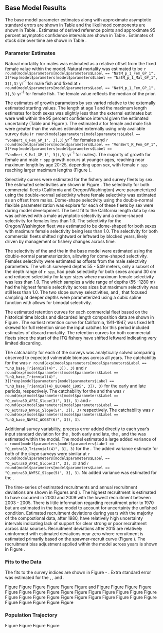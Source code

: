 ## Base Model Results

The base model parameter estimates along with approximate asymptotic standard errors are shown in Table \ref{tab:params} and the likelihood components are shown in Table \ref{tab:likes}. Estimates of derived reference points and approximate 95 percent asymptotic confidence intervals are shown in Table \ref{tab:referenceES}. Estimates of stock size over time are shown in Table \ref{tab:timeseries}. 

### Parameter Estimates

Natural mortality for males was estimated as a relative offset from the fixed female value within the model.  Natural mortality was estimated to be `r round(model$parameters[model$parameters$Label == "NatM_p_1_Fem_GP_1", 3]*exp(model$parameters[model$parameters$Label == "NatM_p_1_Mal_GP_1", 3]),3)` yr^-1^ for male fish and fixed at `r round(model$parameters[model$parameters$Label == "NatM_p_1_Fem_GP_1", 3],3)` yr^-1^ for female fish.  The female value reflects the median of the prior.  

The estimates of growth parameters by sex varied relative to the externally estimated starting values.  The length at age 1 and the maximum length estimates for both sexes was slightly less than the external estimates but were well within the 95 percent confidence interval given the estimated uncertainty (Table \ref{tab:params} and Figure \ref{fig:mod-est-len-age}). The estimated $k$ for female and male fish were greater than the values estimated externally using only available survey data (`r round(model$parameters[model$parameters$Label == "VonBert_K_Fem_GP_1", 3],3)` yr^-1^ for females and `r round(model$parameters[model$parameters$Label == "VonBert_K_Fem_GP_1", 3]*exp(model$parameters[model$parameters$Label == "VonBert_K_Mal_GP_1", 3]),3)` yr^-1^ for males).  The majority of growth for female and male `r spp` growth occurs at younger ages, reaching near maximum length by age 20-25, depending upon sex, with female `r spp` reaching  larger maximum lengths (Figure \ref{fig:mod-est-len-age}). 

Selectivity curves were estimated for the fishery and survey fleets by sex.  The estimated selectivities are shown in Figure \ref{fig:selex}. The selectivity for both commercial fleets (California and Oregon/Washington) were parameterized using the double-normal selectivity where female selectivity was estimated as an offset from males. Dome-shape selectivity using the double-normal flexible parameterization was explore for each of these fleets by sex were during model development. The best fit to the California length data by sex was achieved with a male asymptotic selectivity and a dome-shaped selectivity for females less than 1.0.  The selectivity for the Oregon/Washington fleet was estimated to be dome-shaped for both sexes with maximum female selectivity being less than 1.0. The selectivity for both commercial fleets shifted rightward or leftward by blocked years, likely driven by management or fishery changes across time.

The selectivity of the \gls{s-tri} and the \gls{s-wcgbt} in the base model were estimated using the double-normal parameterization, allowing for dome-shaped selectivity. Females selectivity were estimated as offsets from the male selectivity parameters. The \gls{s-tri} which surveyed depths 55 - 549 meters, only a subset of the depth range of `r spp`, had peak selectivity for both sexes around 30 cm and reduced selectivity for larger sizes where maximum female selectivity was less than 1.0. The \gls{s-wcgbt} which samples a wide range of depths (55 -1280 m) had the highest female selectivity across sizes but maximum selectivity was still less than 1.0.  The two slope survey selectivities, \gls{s-aslope} and \gls{s-nwslope}, that focused sampling at deeper depths were parameterized using a cubic spline function with allows for bimodal selectivity. 

The estimated retention curves for each commercial fleet based on the historical time blocks and discarded length composition data are shown in Figure \ref{fig:retention}. The earliest retention curve for California, 1911-1947, was fixed left skewed for full retention since the input catches for this period included estimates of discard mortality.  The retention curves for both commercial fleets since the start of the ITQ fishery have shifted leftward indicating very limited discarding. 

The catchability for each of the surveys was analytically solved comparing observed to expected vulnerable biomass across all years.  The catchabiltiy for the \gls{s-tri} was `r round(exp(model$parameters[model$parameters$Label == "LnQ_base_Triennial(4)", 3]), 3)` and `r round(exp(model$parameters[model$parameters$Label == "LnQ_base_Triennial(4)", 3])*exp(model$parameters[model$parameters$Label == "LnQ_base_Triennial(4)_BLK4add_1995", 3]), 3)` for the early and late periods, respectively.  The catchability for the \gls{s-aslope} and the \gls{s-nwslope} was `r round(exp(model$parameters[model$parameters$Label == "Q_extraSD_AFSC_Slope(3)", 3]), 3)` and `r round(exp(model$parameters[model$parameters$Label == "Q_extraSD_NWFSC_Slope(5)", 3]), 3)` respectively. The \gls{s-wcgbt} catchability was `r round(exp(model$parameters[model$parameters$Label == "LnQ_base_NWFSC_WCGBT(6)", 3]), 3)`. 

Additional survey variability, process error added directly to each year's input standard deviation for the \gls{s-tri}, both early and late, the \gls{s-aslope}, and the \gls{s-nwslope} was estimated within the model.  The model estimated a large added variance of `r round(model$parameters[model$parameters$Label == "Q_extraSD_Triennial(4)", 3], 3)` for the \gls{s-tri}.
The added variance estimate for both of the slope surveys were similar at `r round(model$parameters[model$parameters$Label == "Q_extraSD_AFSC_Slope(3)", 3], 3)` and `r round(model$parameters[model$parameters$Label == "Q_extraSD_NWFSC_Slope(5)", 3], 3)`. No added variance was estimated for the \gls{s-wcgbt}.

The time-series of estimated recruitments and annual recruitment deviations are shown in Figures \ref{fig:recruits} and \ref{fig:rec-devs}). The highest recruitment is estimated to have occurred in 2000 and 2009 with the lowest recruitment between 2003 - 2005. There is little information regarding recruitment prior to 1970 but are estimated in the base model to account for uncertainty the unfished condition. Estimated recruitment deviations during years with the majority of the compostional data, after 1980, have relatively high uncertainty intervals indicating lack of support for clear strong or poor recruitment across data sources. Recruitment deviations after 2015 are relatively uninformed with estimated deviations near zero where recruitment is estimated primarily based on the spawner-recruit curve (Figure \ref{fig:bh-curve}). The recruitment bias adjustment applied within the model across years is shown in Figure \ref{fig:bias-adj}.

### Fits to the Data

The fits to the survey indices are shown in Figure \ref{fig:wcgbt-index-fit} - \ref{fig:nwslope-index-fit}.  Extra standard error was estimated for the \gls{s-tri}, \gls{s-nwslope}, and \gls{s-aslope}.

Figure \ref{fig:ca-disc-fit}
Figure \ref{fig:orwa-disc-fit}
Figure \ref{fig:ca-disc-mbw-fit}
Figure \ref{fig:orwa-disc-mbw-fit}
Figure \ref{fig:ca-disc-len-fit}
Figure \ref{fig:orwa-disc-len-fit-1} and \ref{fig:orwa-disc-len-fit-2}
Figure \ref{fig:ca-disc-pearson}
Figure \ref{fig:orwa-disc-pearson}
Figure \ref{fig:ca-pearson}
Figure \ref{fig:ca-mean-len}
Figure \ref{fig:agg-fits}
Figure \ref{fig:orwa-pearson}
Figure \ref{fig:ca-pearson-age}
Figure \ref{fig:ca-mean-age}
Figure \ref{fig:agg-age-fits}
Figure \ref{fig:orwa-pearson}
Figure \ref{fig:orwa-mean-len}
Figure \ref{fig:orwa-pearson-age}
Figure \ref{fig:orwa-mean-age}
Figure \ref{fig:tri-pearson}
Figure \ref{fig:tri-mean-len}
Figure \ref{fig:afsc-pearson}
Figure \ref{fig:afsc-mean-len}
Figure \ref{fig:nwslope-pearson}
Figure \ref{fig:nwslope-mean-len}
Figure \ref{fig:nwslope-mean-caal}
Figure \ref{fig:nwslope-caal-fit-1}
Figure \ref{fig:nwslope-caal-fit-2}
Figure \ref{fig:wcgbt-pearson}
Figure \ref{fig:wcgbt-mean-len}
Figure \ref{fig:wcgbt-mean-age}
Figure \ref{fig:wcgbt-caal-fit-1}
Figure \ref{fig:wcgbt-caal-fit-2}
Figure \ref{fig:wcgbt-caal-fit-3}
Figure \ref{fig:wcgbt-caal-fit-4}
Figure \ref{fig:wcgbt-caal-fit-5}
Figure \ref{fig:wcgbt-caal-fit-6}


### Population Trajectory

Figure \ref{fig:ssb}
Figure \ref{fig:tot-bio}
Figure \ref{fig:depl}
Figure \ref{fig:unavail-bio}
   


